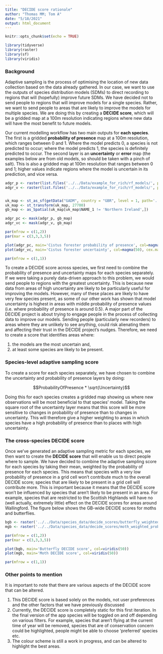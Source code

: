 ```yaml
---
title: "DECIDE score rationale"
author: "Thomas MM; Tom A"
date: "5/18/2021"
output: html_document
---
```


```r

knitr::opts_chunk$set(echo = TRUE)

library(tidyverse)
library(raster)
library(sf)
library(viridis)


```

### Background

Adaptive sampling is the process of optimising the location of new data collection based on the data already gathered. In our case, we want to use the outputs of species distribution models (SDMs) to direct recording to regions that will (hopefully) improve future SDMs. We have decided not to send people to regions that will improve models for a single species. Rather, we want to send people to areas that are likely to improve the models for multiple species. We are doing this by creating a **DECIDE score**, which will be a gridded map at a 100m resolution indicating regions where new data will have the most benefit to future models.

Our current modelling workflow has two main outputs for **each species**. The first is a gridded **probability of presence** map at a 100m resolution, which ranges between 0 and 1. Where the model predicts 0, a species is not predicted to occur; where the model predicts 1, the species is definitely predicted to occur. The second layer is an **uncertainty** or **error** map (the examples below are from old models, so should be taken with a pinch of salt). This is also a gridded map at 100m resolution that ranges between 0 and 1; higher values indicate regions where the model is uncertain in its prediction, and vice versa.


```r

adgr_p <- raster(list.files('../../Data/example_for_rich/rf_models/', pattern = 'meanpred', full.names = T)[1])
adgr_v <- raster(list.files('../../Data/example_for_rich/rf_models/', pattern = 'quantile', full.names = T)[1])


uk_map <- st_as_sf(getData("GADM", country = "GBR", level = 1, path='../../Data/'))
uk_map <- st_transform(uk_map, 27700)
gb_map <- as_Spatial(uk_map[uk_map$NAME_1 != 'Northern Ireland',])

adgr_pc <- mask(adgr_p, gb_map)
adgr_vc <- mask(adgr_v, gb_map)

par(mfrow = c(1,2))
par(mar = c(3,3,3,5))

plot(adgr_pc, main='Cistus forester probability of presence', col=magma(50), cex.main=0.9)
plot(adgr_vc, main='Cistus forester uncertainty', col=magma(50), cex.main=0.9)

par(mfrow = c(1,1))


```

To create a DECIDE score across species, we first need to combine the probability of presence and uncertainty maps for each species separately. If we were taking a purely data-driven approach to this problem, we would send people to regions with the greatest uncertainty. This is because new data from areas of high uncertainty are likely to be particularly useful for improving the models. However, many of these places are likely to have very few species present, as some of our other work has shown that model uncertainty is highest in areas with middle probability of presence values (i.e. where probability of presence is around 0.5). A major part of the DECIDE project is about trying to engage people in the process of collecting data to improve our models. Sending people (particularly new recorders) to areas where they are unlikely to see anything, could risk alienating them and affecting their trust in the DECIDE project's nudges. Therefore, we need to create a score that identifies areas where: 

1. the models are the most uncertain and,
2. at least some species are likely to be present.

### Species-level adaptive sampling score

To create a score for each species separately, we have chosen to combine the uncertainty and probability of presence layers by doing:

$$ProbabilityOfPresence  * \sqrt{Uncertainty}$$

Doing this for each species creates a gridded map showing us where new observations will be most beneficial to that species' model. Taking the square root of the uncertainty layer means that this score will be more sensitive to changes in probability of presence than to changes in uncertainty. This will therefore give a higher weighting to areas in which species have a high probability of presence than to places with high uncertainty.  

### The cross-species DECIDE score

Once we've generated an adaptive sampling metric for each species, we then want to create the **DECIDE score** that will enable us to direct people where to sample. We have decided to combine the adaptive sampling score for each species by taking their mean, weighted by the probability of presence for each species. This means that species with a very low probability of presence in a grid cell won’t contribute much to the overall DECIDE score; species that are likely to be present in a grid cell will contribute more. This is important because it means that the DECIDE score won't be influenced by species that aren't likely to be present in an area. For example, species that are restricted to the Scottish Highlands will have no (well actually, extremely little) effect on the DECIDE scores for areas around Wallingford. The figure below shows the GB-wide DECIDE scores for moths and butterflies.

```r

bgb <- raster('../../Data/species_data/decide_scores/butterfly_weighted_prob_pres_GB_decide_score.grd')
mgb <- raster('../../Data/species_data/decide_scores/moth_weighted_prob_pres_GB_decide_score.grd')

par(mfrow = c(1,2))
par(mar = c(3,3,3,5))

plot(bgb, main='Butterfly DECIDE score', col=viridis(50))
plot(mgb, main='Moth DECIDE score', col=viridis(50))

par(mfrow = c(1,1))

```

### Other points to mention

It is important to note that there are various aspects of the DECIDE score that can be altered.

1. This DECIDE score is based solely on the models, not user preferences and the other factors that we have previously discussed 
2. Currently, the DECIDE score is completely static for this first iteration. In the final version of the app species will be toggled on and off depending on various filters. For example, species that aren't flying at the current time of year will be removed, species that are of conservation concern could be highlighted, people might be able to choose 'preferred' species etc.
3. The colour scheme is still a work in progress, and can be altered to highlight the best areas.
